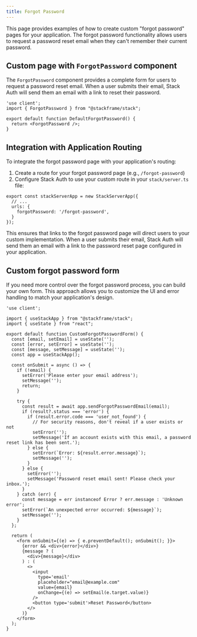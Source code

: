 ```yaml
---
title: Forgot Password
---
```


This page provides examples of how to create custom "forgot password" pages for your application. The forgot password functionality allows users to request a password reset email when they can't remember their current password.

## Custom page with `ForgotPassword` component

The `ForgotPassword` component provides a complete form for users to request a password reset email. When a user submits their email, Stack Auth will send them an email with a link to reset their password.

```tsx  
'use client';
import { ForgotPassword } from "@stackframe/stack";

export default function DefaultForgotPassword() {
  return <ForgotPassword />;
}
```

## Integration with Application Routing

To integrate the forgot password page with your application's routing:

1. Create a route for your forgot password page (e.g., `/forgot-password`)
2. Configure Stack Auth to use your custom route in your `stack/server.ts` file:

```tsx
export const stackServerApp = new StackServerApp({
  // ...
  urls: {
    forgotPassword: '/forgot-password',
  }
});
```

This ensures that links to the forgot password page will direct users to your custom implementation. When a user submits their email, Stack Auth will send them an email with a link to the password reset page configured in your application.


## Custom forgot password form

If you need more control over the forgot password process, you can build your own form. This approach allows you to customize the UI and error handling to match your application's design.

```tsx
'use client';

import { useStackApp } from "@stackframe/stack";
import { useState } from "react";

export default function CustomForgotPasswordForm() {
  const [email, setEmail] = useState('');
  const [error, setError] = useState('');
  const [message, setMessage] = useState('');
  const app = useStackApp();

  const onSubmit = async () => {
    if (!email) {
      setError('Please enter your email address');
      setMessage('');
      return;
    }
    
    try {
      const result = await app.sendForgotPasswordEmail(email);
      if (result?.status === 'error') {
        if (result.error.code === 'user_not_found') {
          // For security reasons, don't reveal if a user exists or not
          setError('');
          setMessage('If an account exists with this email, a password reset link has been sent.');
        } else {
          setError(`Error: ${result.error.message}`);
          setMessage('');
        }
      } else {
        setError('');
        setMessage('Password reset email sent! Please check your inbox.');
      }
    } catch (err) {
      const message = err instanceof Error ? err.message : 'Unknown error';
      setError(`An unexpected error occurred: ${message}`);
      setMessage('');
    }
  };
  
  return (
    <form onSubmit={(e) => { e.preventDefault(); onSubmit(); }}>
      {error && <div>{error}</div>}
      {message ? (
        <div>{message}</div>
      ) : (
        <>
          <input
            type='email'
            placeholder="email@example.com"
            value={email}
            onChange={(e) => setEmail(e.target.value)}
          />
          <button type='submit'>Reset Password</button>
        </>
      )}
    </form>
  ); 
}
```
